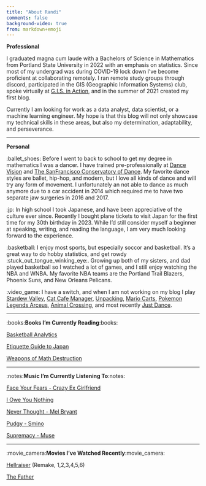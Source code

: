 ```yaml
---
title: "About Randi"
comments: false
background-video: true
from: markdown+emoji
---
```


**Professional**

I graduated magna cum laude with a Bachelors of Science in Mathematics from Portland State University in 2022 with an emphasis on statistics. Since most of my undergrad was during COVID-19 lock down I've become proficient at collaborating remotely. I ran remote study groups through discord, participated in the GIS (Geographic Information Systems) club, spoke virtually at [G.I.S. in Action](https://gisinaction2021.sched.com/directory/speakers), and in the summer of 2021 created my first blog.

Currently I am looking for work as a data analyst, data scientist, or a machine learning engineer. My hope is that this blog will not only showcase my technical skills in these areas, but also my determination, adaptability, and perseverance.

------------------------------------------------------------------------

**Personal**

:ballet_shoes: Before I went to back to school to get my degree in mathematics I was a dancer. I have trained pre-professionally at [Dance Vision](https://www.dancevisionusa.com/) and [The SanFrancisco Conservatory of Dance](https://sfcdblog.wordpress.com/). My favorite dance styles are ballet, hip-hop, and modern, but I love all kinds of dance and will try any form of movement. I unfortunately an not able to dance as much anymore due to a car accident in 2014 which required me to have two separate jaw surgeries in 2016 and 2017.

:jp: In high school I took Japanese, and have been appreciative of the culture ever since. Recently I bought plane tickets to visit Japan for the first time for my 30th birthday in 2023. While I'd still consider myself a beginner at speaking, writing, and reading the language, I am very much looking forward to the experience.

:basketball: I enjoy most sports, but especially soccor and basketball. It's a great way to do hobby statistics, and get rowdy :stuck_out_tongue_winking_eye:. Growing up both of my sisters, and dad played basketball so I watched a lot of games, and I still enjoy watching the NBA and WNBA. My favorite NBA teams are the Portland Trail Blazers, Phoenix Suns, and New Orleans Pelicans. 

:video_game: I have a switch, and when I am not working on my blog I play [Stardew Valley](https://www.nintendo.com/store/products/stardew-valley-switch/), [Cat Cafe Manager](https://www.nintendo.com/store/products/cat-cafe-manager-switch/), [Unpacking](https://www.nintendo.com/store/products/unpacking-switch/), [Mario Carts](https://www.nintendo.com/store/products/mario-kart-8-deluxe-switch/), [Pokemon Legends Arceus](https://www.nintendo.com/store/products/pokemon-legends-arceus-switch/), [Animal Crossing](https://www.nintendo.com/store/products/animal-crossing-new-horizons-switch/), and most recently [Just Dance](https://www.nintendo.com/store/products/just-dance-switch/).

------------------------------------------------------------------------

:books:**Books I'm Currently Reading**:books:

[Basketball Analytics](https://www.amazon.com/Basketball-Analytics-Objective-Strategies-Understanding/dp/1492923176/ref=pd_bxgy_img_sccl_1/139-9559542-4708158?pd_rd_w=PgVSG&content-id=amzn1.sym.7f0cf323-50c6-49e3-b3f9-63546bb79c92&pf_rd_p=7f0cf323-50c6-49e3-b3f9-63546bb79c92&pf_rd_r=T2F994YDQV6G0J1S2E58&pd_rd_wg=iLkda&pd_rd_r=105a4c21-7e17-4938-84af-07a897041615&pd_rd_i=1492923176&psc=1)

[Etiquette Guide to Japan](https://www.amazon.com/Etiquette-Guide-Japan-Rules-Difference/dp/4805313617)

[Weapons of Math Destruction](https://www.amazon.com/Weapons-Math-Destruction-Increases-Inequality/dp/0553418815)

------------------------------------------------------------------------

:notes:**Music I'm Currently Listening To**:notes:

[Face Your Fears - Crazy Ex Girlfriend](https://www.youtube.com/watch?v=brzZQBSVMX0)

[I Owe You Nothing](https://www.youtube.com/watch?v=UUWid7BetA8)

[Never Thought - Mel Bryant](https://www.youtube.com/watch?v=WqsIZQt29Ag)

[Pudgy - Smino](https://www.youtube.com/watch?v=vYDTxajCnfU)

[Supremacy - Muse](https://www.youtube.com/watch?v=avM_UsVo0IA)

------------------------------------------------------------------------

:movie_camera:**Movies I've Watched Recently**:movie_camera:

[Hellraiser](https://en.wikipedia.org/wiki/Hellraiser_(franchise)) (Remake, 1,2,3,4,5,6)

[The Father](https://en.wikipedia.org/wiki/The_Father_(2020_film))
